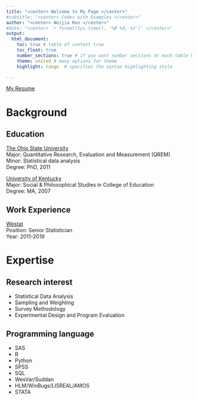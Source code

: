 ```yaml
---
title: "<center> Welcome to My Page </center>"
#subtitle: "<center> Codes with Examples </center>"
author: "<center> Weijia Ren </center>"
#date: "<center> `r format(Sys.time(), '%B %d, %Y')` </center>"
output: 
  html_document:
    toc: true # table of content true
    toc_float: true
    number_sections: true # if you want number sections at each table header
    theme: united # many options for theme
    highlight: tango  # specifies the syntax highlighting style

---
```


     
[My Resume](https://github.com/weijia-ren/MyBio/blob/master/WEIJIA%20REN%20resume.pdf)

# Background



## Education 

[The Ohio State University](https://www.osu.edu)   
Major: Quantitative Research, Evaluation and Measurement (QREM)   
Minor: Statistical data analysis  
Degree: PhD, 2011

[University of Kentucky](http://www.uky.edu)      
Major: Social & Philosophical Studies in College of Education    
Degree: MA, 2007

## Work Experience 
[Westat](http://www.westat.com)    
Position: Senior Statistician    
Year: 2011-2019  


# Expertise


## Research interest

* Statistical Data Analysis     
* Sampling and Weighting      
* Survey Methodology      
* Experimental Design and Program Evaluation

## Programming language

* SAS   
* R   
* Python    
* SPSS    
* SQL
* WesVar/Suddan     
* HLM/WinBugs/LISREAL/AMOS      
* STATA     



